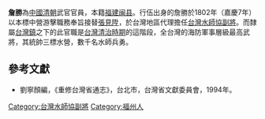 '''詹勝'''為[[中國|中國]][[清朝|清朝]]武官官員，本籍[[福建|福建]][[闽县|闽县]]。行伍出身的詹勝於1802年（嘉慶7年）以本標中營游擊職務奉旨接替[[張見陞|張見陞]]，於台灣地區代理擔任[[台灣水師協|台灣水師協]][[副將|副將]]。而隸屬[[台灣鎮|台灣鎮]]之下的此官職是[[台灣清治時期|台灣清治時期]]的這階段，全台灣的海防軍事層級最高武將，其統帥三標水營，數千名水師兵勇。
{{start box}}
{{s-before|[[張見陞|張見陞]]}}
{{s-title|[[台灣水師協|台灣水師協]][[副將|副將]]|1802年上任}}
{{s-after|[[錢萬逵|錢萬逵]]}}
{{end box}}

==參考文獻==
*劉寧顏編，《重修台灣省通志》，台北市，台灣省文獻委員會，1994年。

[[Category:台灣水師協副將|Category:台灣水師協副將]]
[[Category:福州人|Category:福州人]]